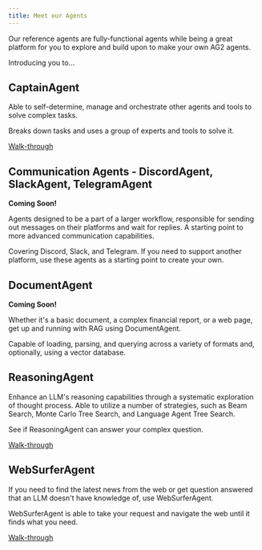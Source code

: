 ```yaml
---
title: Meet our Agents
---
```


Our reference agents are fully-functional agents while being a great platform for you to explore and build upon to make your own AG2 agents.

Introducing you to...

## CaptainAgent

Able to self-determine, manage and orchestrate other agents and tools to solve complex tasks.

Breaks down tasks and uses a group of experts and tools to solve it.

[Walk-through](/docs/use-cases/reference-agents/captainagent)

## Communication Agents - DiscordAgent, SlackAgent, TelegramAgent

**Coming Soon!**

Agents designed to be a part of a larger workflow, responsible for sending out messages on their platforms and wait for replies. A starting point to more advanced communication capabilities.

Covering Discord, Slack, and Telegram. If you need to support another platform, use these agents as a starting point to create your own.

## DocumentAgent

**Coming Soon!**

Whether it's a basic document, a complex financial report, or a web page, get up and running with RAG using DocumentAgent.

Capable of loading, parsing, and querying across a variety of formats and, optionally, using a vector database.

## ReasoningAgent

Enhance an LLM's reasoning capabilities through a systematic exploration of thought process. Able to utilize a number of strategies, such as Beam Search, Monte Carlo Tree Search, and Language Agent Tree Search.

See if ReasoningAgent can answer your complex question.

[Walk-through](/docs/use-cases/reference-agents/reasoningagent)

## WebSurferAgent

If you need to find the latest news from the web or get question answered that an LLM doesn't have knowledge of, use WebSurferAgent.

WebSurferAgent is able to take your request and navigate the web until it finds what you need.

[Walk-through](/docs/use-cases/reference-agents/websurferagent)
